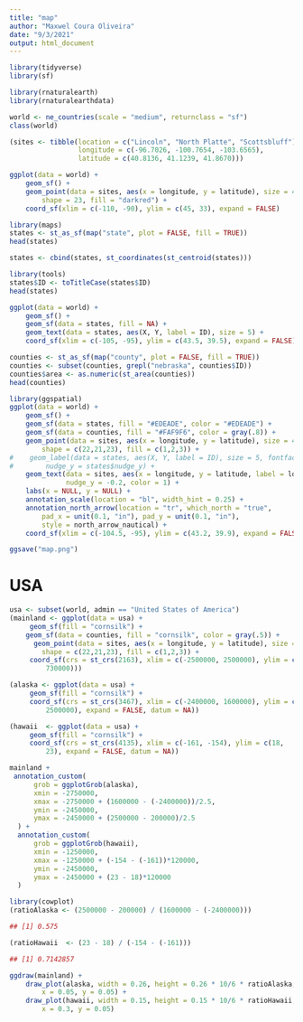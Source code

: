 ```yaml
---
title: "map"
author: "Maxwel Coura Oliveira"
date: "9/3/2021"
output: html_document
---
```


```r
library(tidyverse)
library(sf)
```

```r
library(rnaturalearth)
library(rnaturalearthdata)

world <- ne_countries(scale = "medium", returnclass = "sf")
class(world)
```


```r
(sites <- tibble(location = c("Lincoln", "North Platte", "Scottsbluff"),
                 longitude = c(-96.7026, -100.7654, -103.6565), 
                 latitude = c(40.8136, 41.1239, 41.8670)))
```
```r
ggplot(data = world) +
    geom_sf() +
    geom_point(data = sites, aes(x = longitude, y = latitude), size = 4, 
        shape = 23, fill = "darkred") +
    coord_sf(xlim = c(-110, -90), ylim = c(45, 33), expand = FALSE)
```
```r
library(maps)
states <- st_as_sf(map("state", plot = FALSE, fill = TRUE))
head(states)
```


```r
states <- cbind(states, st_coordinates(st_centroid(states)))
```

```r
library(tools)
states$ID <- toTitleCase(states$ID)
head(states)
```


```r
ggplot(data = world) +
    geom_sf() +
    geom_sf(data = states, fill = NA) + 
    geom_text(data = states, aes(X, Y, label = ID), size = 5) +
    coord_sf(xlim = c(-105, -95), ylim = c(43.5, 39.5), expand = FALSE)
```


```r
counties <- st_as_sf(map("county", plot = FALSE, fill = TRUE))
counties <- subset(counties, grepl("nebraska", counties$ID))
counties$area <- as.numeric(st_area(counties))
head(counties)
```

```r
library(ggspatial)
ggplot(data = world) +
    geom_sf() +
    geom_sf(data = states, fill = "#EDEADE", color = "#EDEADE") + 
    geom_sf(data = counties, fill = "#FAF9F6", color = gray(.8)) +
    geom_point(data = sites, aes(x = longitude, y = latitude), size = 4, 
        shape = c(22,21,23), fill = c(1,2,3)) +
#    geom_label(data = states, aes(X, Y, label = ID), size = 5, fontface = "bold", 
#        nudge_y = states$nudge_y) +
    geom_text(data = sites, aes(x = longitude, y = latitude, label = location),
              nudge_y = -0.2, color = 1) +
    labs(x = NULL, y = NULL) +
    annotation_scale(location = "bl", width_hint = 0.25) +
    annotation_north_arrow(location = "tr", which_north = "true", 
        pad_x = unit(0.1, "in"), pad_y = unit(0.1, "in"),
        style = north_arrow_nautical) +
    coord_sf(xlim = c(-104.5, -95), ylim = c(43.2, 39.9), expand = FALSE)

ggsave("map.png")
```

# USA

```r
usa <- subset(world, admin == "United States of America")
(mainland <- ggplot(data = usa) +
     geom_sf(fill = "cornsilk") +
    geom_sf(data = counties, fill = "cornsilk", color = gray(.5)) +
      geom_point(data = sites, aes(x = longitude, y = latitude), size = 4, 
        shape = c(22,21,23), fill = c(1,2,3)) +
     coord_sf(crs = st_crs(2163), xlim = c(-2500000, 2500000), ylim = c(-2300000, 
         730000)))
```
```r
(alaska <- ggplot(data = usa) +
     geom_sf(fill = "cornsilk") +
     coord_sf(crs = st_crs(3467), xlim = c(-2400000, 1600000), ylim = c(200000, 
         2500000), expand = FALSE, datum = NA))
```
```r
(hawaii  <- ggplot(data = usa) +
     geom_sf(fill = "cornsilk") +
     coord_sf(crs = st_crs(4135), xlim = c(-161, -154), ylim = c(18, 
         23), expand = FALSE, datum = NA))
```
```r
mainland +
 annotation_custom(
      grob = ggplotGrob(alaska),
      xmin = -2750000,
      xmax = -2750000 + (1600000 - (-2400000))/2.5,
      ymin = -2450000,
      ymax = -2450000 + (2500000 - 200000)/2.5
  ) +
  annotation_custom(
      grob = ggplotGrob(hawaii),
      xmin = -1250000,
      xmax = -1250000 + (-154 - (-161))*120000,
      ymin = -2450000,
      ymax = -2450000 + (23 - 18)*120000
  )
```

```r
library(cowplot)
(ratioAlaska <- (2500000 - 200000) / (1600000 - (-2400000)))

## [1] 0.575

(ratioHawaii  <- (23 - 18) / (-154 - (-161)))

## [1] 0.7142857

ggdraw(mainland) +
    draw_plot(alaska, width = 0.26, height = 0.26 * 10/6 * ratioAlaska, 
        x = 0.05, y = 0.05) +
    draw_plot(hawaii, width = 0.15, height = 0.15 * 10/6 * ratioHawaii, 
        x = 0.3, y = 0.05)
```

